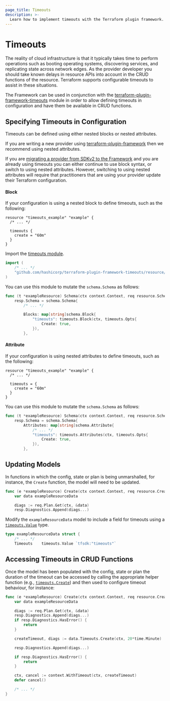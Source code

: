 ```yaml
---
page_title: Timeouts
description: >-
  Learn how to implement timeouts with the Terraform plugin framework.
---
```


# Timeouts

The reality of cloud infrastructure is that it typically takes time to perform operations such as booting operating systems, discovering services, and replicating state across network edges. As the provider developer you should take known delays in resource APIs into account in the CRUD functions of the resource. Terraform supports configurable timeouts to assist in these situations.

The Framework can be used in conjunction with the [terraform-plugin-framework-timeouts](https://github.com/hashicorp/terraform-plugin-framework-timeouts) module in order to allow defining timeouts in configuration and have them be available in CRUD functions.

## Specifying Timeouts in Configuration

Timeouts can be defined using either nested blocks or nested attributes.

If you are writing a new provider using [terraform-plugin-framework](https://github.com/hashicorp/terraform-plugin-framework)
then we recommend using nested attributes.

If you are [migrating a provider from SDKv2 to the Framework](/terraform/plugin/framework/migrating) and
you are already using timeouts you can either continue to use block syntax, or switch to using nested attributes.
However, switching to using nested attributes will require that practitioners that are using your provider update their
Terraform configuration.

#### Block

If your configuration is using a nested block to define timeouts, such as the following:

```hcl
resource "timeouts_example" "example" {
  /* ... */

  timeouts {
    create = "60m"
  }
}
```

Import the [timeouts module](https://github.com/hashicorp/terraform-plugin-framework-timeouts).

```go
import (
    /* ... */
    "github.com/hashicorp/terraform-plugin-framework-timeouts/resource/timeouts"
)
````

You can use this module to mutate the `schema.Schema` as follows:

```go
func (t *exampleResource) Schema(ctx context.Context, req resource.SchemaRequest, resp *resource.SchemaResponse) {
    resp.Schema = schema.Schema{
        /* ... */

        Blocks: map[string]schema.Block{
            "timeouts": timeouts.Block(ctx, timeouts.Opts{
                Create: true,
            }),
        },
```

#### Attribute

If your configuration is using nested attributes to define timeouts, such as the following:

```hcl
resource "timeouts_example" "example" {
  /* ... */

  timeouts = {
    create = "60m"
  }
}
```

You can use this module to mutate the `schema.Schema` as follows:

```go
func (t *exampleResource) Schema(ctx context.Context, req resource.SchemaRequest, resp *resource.SchemaResponse) {
    resp.Schema = schema.Schema{
        Attributes: map[string]schema.Attribute{
            /* ... */
            "timeouts": timeouts.Attributes(ctx, timeouts.Opts{
                Create: true,
            }),
        },
```

## Updating Models

In functions in which the config, state or plan is being unmarshalled, for instance, the `Create` function, the model
will need to be updated.

```go
func (e *exampleResource) Create(ctx context.Context, req resource.CreateRequest, resp *resource.CreateResponse) {
	var data exampleResourceData

	diags := req.Plan.Get(ctx, &data)
	resp.Diagnostics.Append(diags...)
```

Modify the `exampleResourceData` model to include a field for timeouts using a [`timeouts.Value`](https://pkg.go.dev/github.com/hashicorp/terraform-plugin-framework-timeouts/resource/timeouts#Value) type.

```go
type exampleResourceData struct {
    /* ... */
    Timeouts    timeouts.Value `tfsdk:"timeouts"`
```

## Accessing Timeouts in CRUD Functions

Once the model has been populated with the config, state or plan the duration of the timeout can be accessed by calling
the appropriate helper function (e.g., [`timeouts.Create`](https://pkg.go.dev/github.com/hashicorp/terraform-plugin-framework-timeouts/resource/timeouts#Value.Create)) and then used to configure timeout behaviour, for instance:

```go
func (e *exampleResource) Create(ctx context.Context, req resource.CreateRequest, resp *resource.CreateResponse) {
    var data exampleResourceData

    diags := req.Plan.Get(ctx, &data)
    resp.Diagnostics.Append(diags...)
    if resp.Diagnostics.HasError() {
        return
    }

    createTimeout, diags := data.Timeouts.Create(ctx, 20*time.Minute)

    resp.Diagnostics.Append(diags...)

    if resp.Diagnostics.HasError() {
        return
    }

    ctx, cancel := context.WithTimeout(ctx, createTimeout)
    defer cancel()

    /* ... */
}
```
